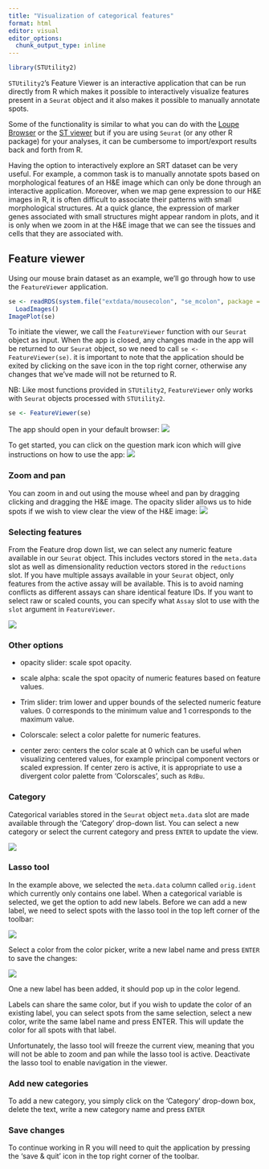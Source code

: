 ```yaml
---
title: "Visualization of categorical features"
format: html
editor: visual
editor_options: 
  chunk_output_type: inline
---
```


```r
library(STUtility2)
```

`STUtility2`'s Feature Viewer is an interactive application that can be run directly from R which makes it possible to interactively visualize features present in a `Seurat` object and it also makes it possible to manually annotate spots.

Some of the functionality is similar to what you can do with the [Loupe Browser](https://www.10xgenomics.com/products/loupe-browser) or the [ST viewer](https://pubmed.ncbi.nlm.nih.gov/30875427/) but if you are using `Seurat` (or any other R package) for your analyses, it can be cumbersome to import/export results back and forth from R.

Having the option to interactively explore an SRT dataset can be very useful. For example, a common task is to manually annotate spots based on morphological features of an H&E image which can only be done through an interactive application. Moreover, when we map gene expression to our H&E images in R, it is often difficult to associate their patterns with small morphological structures. At a quick glance, the expression of marker genes associated with small structures might appear random in plots, and it is only when we zoom in at the H&E image that we can see the tissues and cells that they are associated with.

## Feature viewer

Using our mouse brain dataset as an example, we'll go through how to use the `FeatureViewer` application.

```r
se <- readRDS(system.file("extdata/mousecolon", "se_mcolon", package = "STUtility2")) |> 
  LoadImages()
ImagePlot(se)
```

To initiate the viewer, we call the `FeatureViewer` function with our `Seurat` object as input. When the app is closed, any changes made in the app will be returned to our `Seurat` object, so we need to call `se <- FeatureViewer(se)`. it is important to note that the application should be exited by clicking on the save icon in the top right corner, otherwise any changes that we've made will not be returned to R.

NB: Like most functions provided in `STUtility2`, `FeatureViewer` only works with `Seurat` objects processed with `STUtility2`.

```r
se <- FeatureViewer(se)
```

The app should open in your default browser: ![](feature_viewer_start.png)

To get started, you can click on the question mark icon which will give instructions on how to use the app: ![](help_menu.png)

### Zoom and pan

You can zoom in and out using the mouse wheel and pan by dragging clicking and dragging the H&E image. The opacity slider allows us to hide spots if we wish to view clear the view of the H&E image: ![](zoom_in.png)

### Selecting features

From the Feature drop down list, we can select any numeric feature available in our `Seurat` object. This includes vectors stored in the `meta.data` slot as well as dimensionality reduction vectors stored in the `reductions` slot. If you have multiple assays available in your `Seurat` object, only features from the active assay will be available. This is to avoid naming conflicts as different assays can share identical feature IDs. If you want to select raw or scaled counts, you can specify what `Assay` slot to use with the `slot` argument in `FeatureViewer`.

![](numeric_features.png)

### Other options

-   opacity slider: scale spot opacity.

-   scale alpha: scale the spot opacity of numeric features based on feature values.

-   Trim slider: trim lower and upper bounds of the selected numeric feature values. 0 corresponds to the minimum value and 1 corresponds to the maximum value.

-   Colorscale: select a color palette for numeric features.

-   center zero: centers the color scale at 0 which can be useful when visualizing centered values, for example principal component vectors or scaled expression. If center zero is active, it is appropriate to use a divergent color palette from 'Colorscales', such as `RdBu`.

### Category

Categorical variables stored in the `Seurat` object `meta.data` slot are made available through the 'Category' drop-down list. You can select a new category or select the current category and press `ENTER` to update the view.

![](categorical_features.png)

### Lasso tool

In the example above, we selected the `meta.data` column called `orig.ident` which currently only contains one label. When a categorical variable is selected, we get the option to add new labels. Before we can add a new label, we need to select spots with the lasso tool in the top left corner of the toolbar:

![](lasso_tool.png)

Select a color from the color picker, write a new label name and press `ENTER` to save the changes:

![](new_label.png)

One a new label has been added, it should pop up in the color legend.

Labels can share the same color, but if you wish to update the color of an existing label, you can select spots from the same selection, select a new color, write the same label name and press ENTER. This will update the color for all spots with that label.

Unfortunately, the lasso tool will freeze the current view, meaning that you will not be able to zoom and pan while the lasso tool is active. Deactivate the lasso tool to enable navigation in the viewer.

### Add new categories

To add a new category, you simply click on the 'Category' drop-down box, delete the text, write a new category name and press `ENTER`

### Save changes

To continue working in R you will need to quit the application by pressing the 'save & quit' icon in the top right corner of the toolbar.
